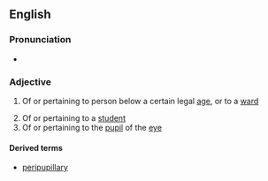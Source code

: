 ==English==

===Pronunciation===
* {{rhymes|en|ɪləɹi|s=4}}

===Adjective===
{{en-adj|-}}

# {{lb|en|legal}} Of or pertaining to person below a certain legal [[age]], or to a [[ward]]
# Of or pertaining to a [[student]]
# Of or pertaining to the [[pupil]] of the [[eye]]

====Derived terms====
* [[peripupillary]]